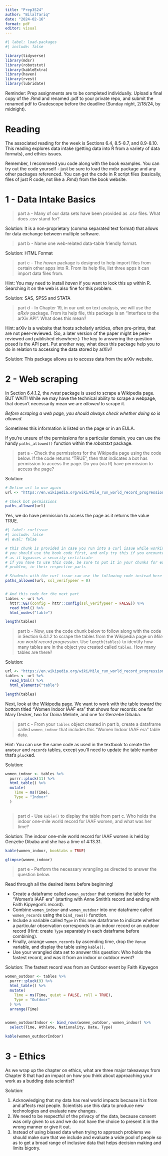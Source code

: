 ```yaml
---
title: "Prep3S24"
author: "BilalTariq"
date: "2024-02-16"
format: pdf
editor: visual
---
```


```r
#| label: load-packages
#| include: false

library(tidyverse)
library(mdsr)
library(robotstxt)
library(kableExtra)
library(haven)
library(rvest)
library(lubridate)
```

Reminder: Prep assignments are to be completed individually. Upload a final copy of the .Rmd and renamed .pdf to your private repo, and submit the renamed pdf to Gradescope before the deadline (Sunday night, 2/18/24, by midnight).

# Reading

The associated reading for the week is Sections 6.4, 8.5-8.7, and 8.9-8.10. This reading explores data intake (getting data into R from a variety of data formats), and ethics issues.

Remember, I recommend you code along with the book examples. You can try out the code yourself - just be sure to load the mdsr package and any other packages referenced. You can get the code in R script files (basically, files of just R code, not like a .Rmd) from the book website.

\newpage

# 1 - Data Intake Basics

<!-- PROBLEM 1 ---------------------------------------------------------------->

> part a - Many of our data sets have been provided as .csv files. What does .csv stand for?

Solution: It is a non-proprietary (comma separated text format) that allows for data exchange between multiple software.

> part b - Name one web-related data-table friendly format.

Solution: HTML Format

> part c - The *haven* package is designed to help import files from certain other apps into R. From its help file, list three apps it can import data files from.

Hint: You may need to install *haven* if you want to look this up within R. Searching it on the web is also fine for this problem.

Solution: SAS, SPSS and STATA

> part d - In Chapter 19, in our unit on text analysis, we will use the *aRxiv* package. From its help file, this package is an "Interface to the arXiv API". What does this mean?

Hint: arXiv is a website that hosts scholarly articles, often pre-prints, that are not peer-reviewed. (So, a later version of the paper might be peer-reviewed and published elsewhere.) The key to answering the question posed is the API part. Put another way, what does this package help you to do in relation to accessing the data stored by arXiv?

Solution: This package allows us to access data from the arXiv website.

\newpage

<!-- PROBLEM 2 ---------------------------------------------------------------->

# 2 - Web scraping

In Section 6.4.1.2, the *rvest* package is used to scrape a Wikipedia page. BUT WAIT! While we may have the technical ability to scrape a webpage, that doesn't necessarily mean we are *allowed* to scrape it.

*Before scraping a web page, you should always check whether doing so is allowed.*

Sometimes this information is listed on the page or in an EULA.

If you're unsure of the permissions for a particular domain, you can use the handy `paths_allowed()` function within the *robotstxt* package.

> part a - Check the permissions for the Wikipedia page using the code below. If the code returns "TRUE", then that indicates a bot has permission to access the page. Do you (via R) have permission to access the page?

Solution:

```r
# Define url to use again
url <- "https://en.wikipedia.org/wiki/Mile_run_world_record_progression"

# Check bot permissions
paths_allowed(url)
```

Yes, we do have permission to access the page as it returns the value TRUE.

<!-- You should have a sentence here that states whether or not you have permission to access the page. -->

```r
#| label: curlissue
#| include: false
#| eval: false

# this chunk is provided in case you run into a curl issue while working on the R server
# you should use the book code first, and only try this if you encounter this error
# as it bypasses a security certificate
# if you have to use this code, be sure to put it in your chunks for each part of the
# problem, in their respective parts

# Students with the curl issue can use the following code instead here
paths_allowed(url, ssl_verifypeer = 0)


# And this code for the next part
tables <- url %>%
  httr::GET(config = httr::config(ssl_verifypeer = FALSE)) %>%
  read_html() %>%
  html_nodes("table")

length(tables)
```

> part b - Now, use the code chunk below to follow along with the code in Section 6.4.1.2 to scrape the tables from the Wikipedia page on *Mile run world record progression*. Use `length(tables)` to identify how many tables are in the object you created called `tables`. How many tables are there?

```{=html}
<!--
Remember to load any necessary packages in the `setup` code chunk, installing them first if necessary.
Note: `html_nodes()` shown in the text has now been superseded by `html_elements()` but they operate in the same way.
-->
```
Solution:

```r

url <- "https://en.wikipedia.org/wiki/Mile_run_world_record_progression"
tables <- url %>%
  read_html() %>%
  html_elements("table")

length(tables)
```

Next, look at the [Wikipedia page](https://en.wikipedia.org/wiki/Mile_run_world_record_progression). We want to work with the table toward the bottom titled "Women Indoor IAAF era" that shows four records: one for Mary Decker, two for Doina Melinte, and one for Genzebe Dibaba.

> part c - From your `tables` object created in part b, create a dataframe called `women_indoor` that includes this "Women Indoor IAAF era" table data.

Hint: You can use the same code as used in the textbook to create the `amateur` and `records` tables, except you'll need to update the table number that's `pluck`ed.

Solution:

```r

women_indoor <- tables %>%
  purrr::pluck(11) %>%
  html_table() %>%
  mutate(
    Time = ms(Time),
    Type = "Indoor"
  )
  

```

> part d - Use `kable()` to display the table from part c. Who holds the indoor one-mile world record for IAAF women, and what was her time?

```{=html}
<!--
Remember the argument `booktabs = TRUE` is a quick way to make the table look nice!
-->
```
Solution: The indoor one-mile world record for IAAF women is held by Genzebe Dibaba and she has a time of 4:13.31.

```r

kable(women_indoor, booktabs = TRUE)

glimpse(women_indoor)

```

> part e - Perform the necessary wrangling as directed to answer the question below.

Read through all the desired items before beginning!

-   Create a dataframe called `women_outdoor` that contains the table for "Women's IAAF era" (starting with Anne Smith's record and ending with Faith Kipyegon's record).
-   Combine `women_indoor` and `women_outdoor` into one dataframe called `women_records` using the `bind_rows()` function.
-   Include a variable called `Type` in this new dataframe to indicate whether a particular observation corresponds to an indoor record or an outdoor record (Hint: create `Type` separately in each dataframe before combining).
-   Finally, arrange `women_records` by ascending time, drop the `Venue` variable, and display the table using `kable()`.
-   Use your wrangled data set to answer this question: Who holds the fastest record, and was it from an indoor or outdoor event?

<!-- Note: you can break a `kable` table across pages in the pdf by using the argument `longtable = TRUE` -->

Solution: The fastest record was from an Outdoor event by Faith Kipyegon

```r

women_outdoor <- tables %>%
  purrr::pluck(9) %>%
  html_table() %>%
  mutate(
    Time = ms(Time, quiet = FALSE, roll = TRUE),
    Type = "Outdoor"
  ) %>%
  arrange(Time)
  

women_outdoorIndoor <- bind_rows(women_outdoor, women_indoor) %>%
  select(Time, Athlete, Nationality, Date, Type)

kable(women_outdoorIndoor)

```

\newpage

<!-- PROBLEM 3 ---------------------------------------------------------------->

# 3 - Ethics

As we wrap up the chapter on ethics, what are three major takeaways from Chapter 8 that had an impact on how you think about approaching your work as a budding data scientist?

Solution:

1.  Acknowledging that my data has real world impacts because it is from and affects real people. Scientists use this data to produce new technologies and evaluate new changes.
2.  We need to be respectful of the privacy of the data, because consent was only given to us and we do not have the choice to present it in the wrong manner or give it out.
3.  Instead of using biased data when trying to approach problems we should make sure that we include and evaluate a wide pool of people so as to get a broad range of inclusive data that helps decision making and limits bigotry.

```{=html}
<!--
Remember to do the final commit + push, this time including your renamed pdf, and upload to Gradescope.
-->
```
